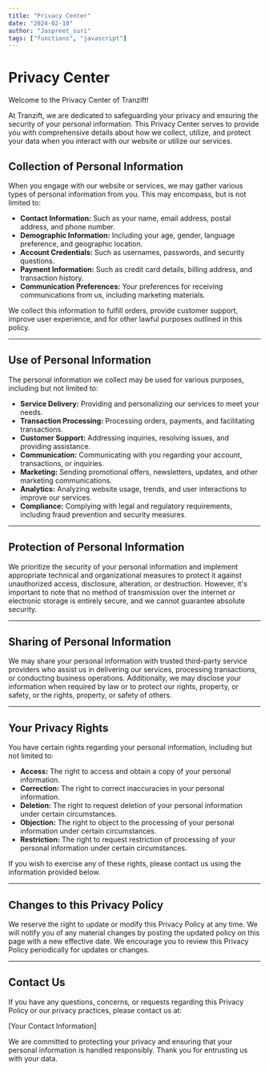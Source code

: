 ```yaml
---
title: "Privacy Center"
date: "2024-02-10"
author: "Jaspreet_suri"
tags: ["functions", "javascript"]
---
```


# Privacy Center

Welcome to the Privacy Center of Tranzift!

At Tranzift, we are dedicated to safeguarding your privacy and ensuring the security of your personal information. This Privacy Center serves to provide you with comprehensive details about how we collect, utilize, and protect your data when you interact with our website or utilize our services.

## Collection of Personal Information

When you engage with our website or services, we may gather various types of personal information from you. This may encompass, but is not limited to:

- **Contact Information:** Such as your name, email address, postal address, and phone number.
- **Demographic Information:** Including your age, gender, language preference, and geographic location.
- **Account Credentials:** Such as usernames, passwords, and security questions.
- **Payment Information:** Such as credit card details, billing address, and transaction history.
- **Communication Preferences:** Your preferences for receiving communications from us, including marketing materials.

We collect this information to fulfill orders, provide customer support, improve user experience, and for other lawful purposes outlined in this policy.

---

## Use of Personal Information

The personal information we collect may be used for various purposes, including but not limited to:

- **Service Delivery:** Providing and personalizing our services to meet your needs.
- **Transaction Processing:** Processing orders, payments, and facilitating transactions.
- **Customer Support:** Addressing inquiries, resolving issues, and providing assistance.
- **Communication:** Communicating with you regarding your account, transactions, or inquiries.
- **Marketing:** Sending promotional offers, newsletters, updates, and other marketing communications.
- **Analytics:** Analyzing website usage, trends, and user interactions to improve our services.
- **Compliance:** Complying with legal and regulatory requirements, including fraud prevention and security measures.

---

## Protection of Personal Information

We prioritize the security of your personal information and implement appropriate technical and organizational measures to protect it against unauthorized access, disclosure, alteration, or destruction. However, it's important to note that no method of transmission over the internet or electronic storage is entirely secure, and we cannot guarantee absolute security.

---

## Sharing of Personal Information

We may share your personal information with trusted third-party service providers who assist us in delivering our services, processing transactions, or conducting business operations. Additionally, we may disclose your information when required by law or to protect our rights, property, or safety, or the rights, property, or safety of others.

---

## Your Privacy Rights

You have certain rights regarding your personal information, including but not limited to:

- **Access:** The right to access and obtain a copy of your personal information.
- **Correction:** The right to correct inaccuracies in your personal information.
- **Deletion:** The right to request deletion of your personal information under certain circumstances.
- **Objection:** The right to object to the processing of your personal information under certain circumstances.
- **Restriction:** The right to request restriction of processing of your personal information under certain circumstances.

If you wish to exercise any of these rights, please contact us using the information provided below.

---

## Changes to this Privacy Policy

We reserve the right to update or modify this Privacy Policy at any time. We will notify you of any material changes by posting the updated policy on this page with a new effective date. We encourage you to review this Privacy Policy periodically for updates or changes.

---

## Contact Us

If you have any questions, concerns, or requests regarding this Privacy Policy or our privacy practices, please contact us at:

[Your Contact Information]

We are committed to protecting your privacy and ensuring that your personal information is handled responsibly. Thank you for entrusting us with your data.
